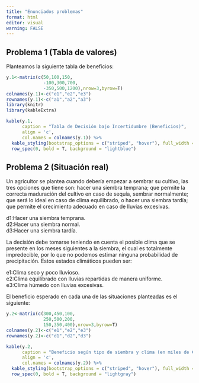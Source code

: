 ```yaml
---
title: "Enunciados problemas"
format: html
editor: visual
warning: FALSE
---
```


## Problema 1 (Tabla de valores)

Planteamos la siguiente tabla de beneficios:

```r
y.1<-matrix(c(50,100,150,
              -100,300,700,
              -350,500,1200),nrow=3,byrow=T)
colnames(y.1)<-c("e1","e2","e3")
rownames(y.1)<-c("a1","a2","a3")
library(knitr)
library(kableExtra)

kable(y.1, 
      caption = "Tabla de Decisión bajo Incertidumbre (Beneficios)", 
      align = 'c', 
      col.names = colnames(y.1)) %>%
  kable_styling(bootstrap_options = c("striped", "hover"), full_width = F) %>%
  row_spec(0, bold = T, background = "lightblue")
```
## Problema 2 (Situación real)

Un agricultor se plantea cuando debería empezar a sembrar su cultivo, las tres opciones que tiene son: hacer una siembra temprana; que permite la correcta maduración del cultivo en caso de sequía, sembrar normalmente; que será lo ideal en caso de clima equilibrado, o hacer una siembra tardía; que permite el crecimiento adecuado en caso de lluvias excesivas.

d1:Hacer una siembra temprana.  
d2:Hacer una siembra normal.  
d3:Hacer una siembra tardía.

La decisión debe tomarse teniendo en cuenta el posible clima que se presente en los meses siguientes a la siembra, el cual es totalmente impredecible, por lo que no podemos estimar ninguna probabilidad de precipitación. Estos estados climáticos pueden ser:

e1:Clima seco y poco lluvioso.  
e2:Clima equilibrado con lluvias repartidas de manera uniforme.  
e3:Clima húmedo con lluvias excesivas.

El beneficio esperado en cada una de las situaciones planteadas es el siguiente:

```r
y.2<-matrix(c(300,450,100,
              250,500,200,
              150,350,400),nrow=3,byrow=T)
colnames(y.2)<-c("e1","e2","e3")
rownames(y.2)<-c("d1","d2","d3")

kable(y.2, 
      caption = "Beneficio según tipo de siembra y clima (en miles de €)", 
      align = 'c', 
      col.names = colnames(y.2)) %>%
  kable_styling(bootstrap_options = c("striped", "hover"), full_width = F) %>%
  row_spec(0, bold = T, background = "lightgray")
```
